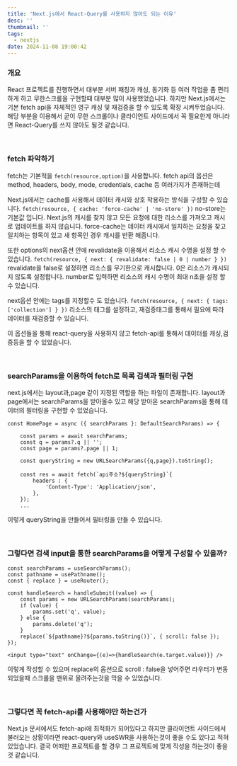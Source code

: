 ```yaml
---
title: 'Next.js에서 React-Query를 사용하지 않아도 되는 이유'
desc: ''
thumbnail: ''
tags:
  - nextjs
date: 2024-11-08 19:00:42
---
```


### 개요
React 프로젝트를 진행하면서 대부분 서버 패칭과 캐싱, 동기화 등 여러 작업을 좀 편리하게 하고 무한스크롤을 구현할때 대부분 많이 사용했었습니다.
하지만 Next.js에서는 기본 fetch api을 자체적인 영구 캐싱 및 재검증을 할 수 있도록 확장 시켜두었습니다.
해당 부분을 이용해서 굳이 무한 스크롤이나 클라이언트 사이드에서 꼭 필요한게 아니라면 React-Query를 쓰지 않아도 될것 같습니다.

<br/>

### fetch 파악하기

fetch는 기본적을 `fetch(resource,option)`을 사용합니다.
fetch api의 옵션은 method, headers, body, mode, credentials, cache 등 여러가지가 존재하는데

Next.js에서는 cache를 사용해서 데이터 캐시와 상호 작용하는 방식을 구성할 수 있습니다.
`fetch(resource, { cache: 'force-cache' | 'no-store' })`
no-store는 기본값 입니다. Next.js의 캐시를 찾지 않고 모든 요청에 대한 리소스를 가져오고 캐시로 업데이트를 하지 않습니다.
force-cache는 데이터 캐시에서 일치하는 요청을 찾고 일치하는 항목이 있고 새 항목인 경우 캐시를 반환 해줍니다.

또한 options의 next옵션 안에 revalidate을 이용해서 리소스 캐시 수명을 설정 할 수 있습니다.
`fetch(resource, { next: { revalidate: false | 0 | number } })`
revalidate을 false로 설정하면 리소스를 무기한으로 캐시합니다.
0은 리소스가 캐시되지 않도록 설정합니다.
number로 입력하면 리소스의 캐시 수명이 최대 n초을 설정 할 수 있습니다.

next옵션 안에는 tags를 지정할수 도 있습니다.
`fetch(resource, { next: { tags: ['collection'] } })`
리소스의 태그를 설정하고, 재검증태그를 통해서 필요에 따라 데이터를 재검증할 수 있습니다.



이 옵션들을 통해 react-query을 사용하지 않고 fetch-api를 통해서 데이터를 캐싱,검증등을 할 수 있었습니다.

<br/>

### searchParams을 이용하여 fetch로 목록 검색과 필터링 구현

next.js에서는 layout과,page 같이 지정된 역할을 하는 파일이 존재합니다.
layout과 page에서는 searchParams을 받아올수 있고 해당 받아온 searchParams을 통해 데이터의 필터링을 구현할 수 있었습니다.
```tsx
const HomePage = async ({ searchParams }: DefaultSearchParams) => {

    const params = await searchParams;
    const q = params?.q || '';
    const page = params?.page || 1;

    const queryString = new URLSearchParams({q,page}).toString(); 

    const res = await fetch(`api주소?${queryString}`{
        headers : {
            'Content-Type': 'Application/json',
        },
    });
    ...
```
이렇게 queryString을 만들어서 필터링을 만들 수 있습니다.

<br/>

### 그렇다면 검색 input을 통한 searchParams을 어떻게 구성할 수 있을까?
```tsx
const searchParams = useSearchParams();
const pathname = usePathname();
const { replace } = useRouter();

const handleSearch = handleSubmit((value) => {
    const params = new URLSearchParams(searchParams);
    if (value) {
        params.set('q', value);
    } else {
        params.delete('q');
    }
    replace(`${pathname}?${params.toString()}`, { scroll: false });
});

<input type="text" onChange={(e)=>{handleSearch(e.target.value)}} />
```
이렇게 작성할 수 있으며 replace의 옵션으로 scroll : false을 넣어주면 라우터가 변동되었을때 스크롤을 맨위로 올려주는것을 막을 수 있었습니다.

<br/>

### 그렇다면 꼭 fetch-api를 사용해야만 하는건가
Next.js 문서에서도 fetch-api에 최적화가 되어있다고 하지만 클라이언트 사이드에서 불러오는 상황이라면 react-query와 useSWR을 사용하는것이 좋을 수도 있다고 적혀있었습니다.
결국 어떠한 프로젝트를 할 경우 그 프로젝트에 맞게 작성을 하는것이 좋을것 같습니다.